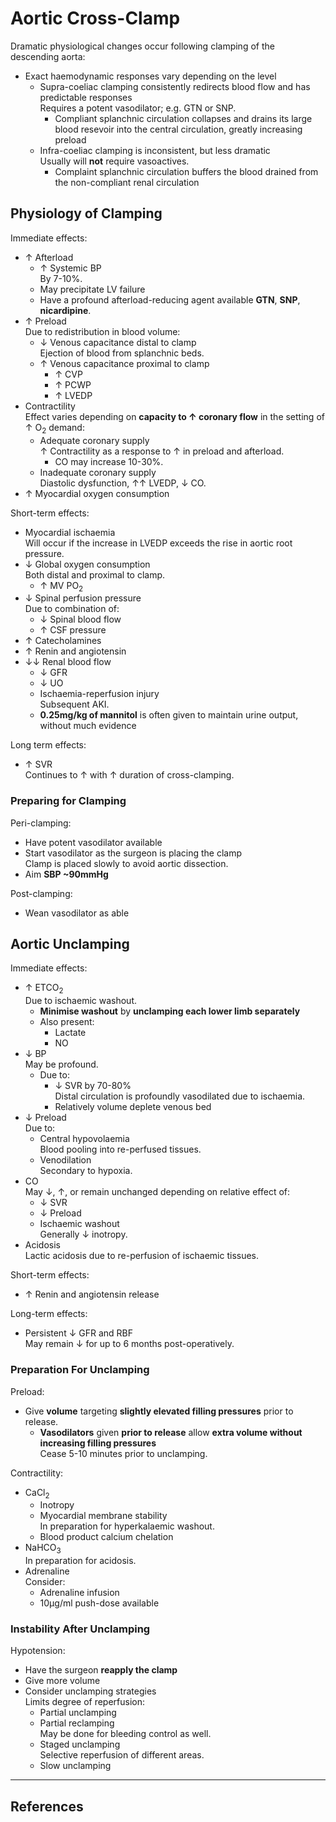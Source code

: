 # Aortic Cross-Clamp


Dramatic physiological changes occur following clamping of the descending aorta:

* Exact haemodynamic responses vary depending on the level
	* Supra-coeliac clamping consistently redirects blood flow and has predictable responses  
	Requires a potent vasodilator; e.g. GTN or SNP.
		* Compliant splanchnic circulation collapses and drains its large blood resevoir into the central circulation, greatly increasing preload
	* Infra-coeliac clamping is inconsistent, but less dramatic  
	Usually will **not** require vasoactives.
		* Complaint splanchnic circulation buffers the blood drained from the non-compliant renal circulation

## Physiology of Clamping

Immediate effects:

* ↑ Afterload
	* ↑ Systemic BP  
	By 7-10%.
	* May precipitate LV failure
	* Have a profound afterload-reducing agent available 
	**GTN**, **SNP**, **nicardipine**.
* ↑ Preload  
Due to redistribution in blood volume:
	* ↓ Venous capacitance distal to clamp  
	Ejection of blood from splanchnic beds.
	* ↑ Venous capacitance proximal to clamp
		* ↑ CVP
		* ↑ PCWP
		* ↑ LVEDP
* Contractility  
Effect varies depending on **capacity to ↑ coronary flow** in the setting of ↑ O~2~ demand:
	* Adequate coronary supply  
	↑ Contractility as a response to ↑ in preload and afterload.  
		* CO may increase 10-30%.
	* Inadequate coronary supply  
	Diastolic dysfunction, ↑↑ LVEDP, ↓ CO.
* ↑ Myocardial oxygen consumption  


Short-term effects:

* Myocardial ischaemia  
Will occur if the increase in LVEDP exceeds the rise in aortic root pressure.
* ↓ Global oxygen consumption  
Both distal and proximal to clamp.
	* ↑ MV PO~2~
* ↓ Spinal perfusion pressure  
Due to combination of:
	* ↓ Spinal blood flow
	* ↑ CSF pressure
* ↑ Catecholamines
* ↑ Renin and angiotensin
* ↓↓ Renal blood flow
	* ↓ GFR
	* ↓ UO
	* Ischaemia-reperfusion injury  
	Subsequent AKI.
	* **0.25mg/kg of mannitol** is often given to maintain urine output, without much evidence


Long term effects:

* ↑ SVR  
Continues to ↑ with ↑ duration of cross-clamping.


### Preparing for Clamping

Peri-clamping:

* Have potent vasodilator available
* Start vasodilator as the surgeon is placing the clamp  
Clamp is placed slowly to avoid aortic dissection.
* Aim **SBP ~90mmHg**


Post-clamping:

* Wean vasodilator as able


## Aortic Unclamping

Immediate effects:

* ↑ ETCO~2~  
Due to ischaemic washout.
	* **Minimise washout** by **unclamping each lower limb separately**
	* Also present:
		* Lactate
		* NO
* ↓ BP  
May be profound.
	* Due to: 
		* ↓ SVR by 70-80%  
		Distal circulation is profoundly vasodilated due to ischaemia.
		* Relatively volume deplete venous bed
* ↓ Preload  
Due to:
	* Central hypovolaemia  
	Blood pooling into re-perfused tissues.
	* Venodilation  
	Secondary to hypoxia.
* CO  
May ↓, ↑, or remain unchanged depending on relative effect of:
	* ↓ SVR
	* ↓ Preload
	* Ischaemic washout  
	Generally ↓ inotropy.
* Acidosis  
Lactic acidosis due to re-perfusion of ischaemic tissues.


Short-term effects:

* ↑ Renin and angiotensin release


Long-term effects:

* Persistent ↓ GFR and RBF  
May remain ↓ for up to 6 months post-operatively.


### Preparation For Unclamping

Preload:

* Give **volume** targeting **slightly elevated filling pressures** prior to release.
	* **Vasodilators** given **prior to release** allow **extra volume without increasing filling pressures**  
	Cease 5-10 minutes prior to unclamping.


Contractility:

* CaCl~2~
	* Inotropy
	* Myocardial membrane stability  
	In preparation for hyperkalaemic washout.
	* Blood product calcium chelation
* NaHCO~3~  
In preparation for acidosis.
* Adrenaline  
Consider:
	* Adrenaline infusion
	* 10μg/ml push-dose available

### Instability After Unclamping

Hypotension:

* Have the surgeon **reapply the clamp**
* Give more volume
* Consider unclamping strategies  
Limits degree of reperfusion:
	* Partial unclamping  
	* Partial reclamping  
	May be done for bleeding control as well.
	* Staged unclamping  
	Selective reperfusion of different areas.
	* Slow unclamping

---

## References

